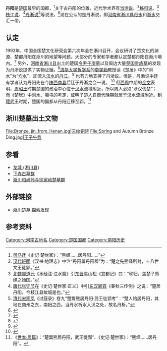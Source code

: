 {{Otheruses|丹阳|other=同名或類似名的其它條目描述}}
'''丹阳'''是[[楚国|楚国]]最早的国都，<ref>[[司马迁|司马迁]]《史记·楚世家》：“熊绎……居丹阳……”</ref>关于古丹阳的位置，近代学术界有[[当涂县|当涂说]]、<ref>[[汉代|汉代]][[班固|班固]]《汉书·地理志》中注“丹阳属丹阳郡”为：“楚之先熊绎所封，十八世文王徙郢。”</ref>[[秭归县|秭归说]]、<ref>[[北魏|北魏]][[郦道元|郦道元]]《水经注·江水篇》引[[东晋|东晋]]袁山松《宜都记》曰：“秭归，盖楚子熊绎之始国。”</ref>[[枝江市|枝江说]]、<ref>[[唐代|唐代]][[张守节|张守节]]在《史记·楚世家·正义》中引[[东汉|东汉]][[颖容|颖容]]《春秋三传例》之说：“楚居丹阳，今枝江县故城是也。”</ref>[[淅川县|丹淅说]]<ref>[[清代|清代]][[宋翔凤|宋翔凤]]《过庭录》卷九“楚鬻熊居丹阳·武王徙郢考”：“楚人始居丹阳，其地在商州之东，南阳之西，当丹水析水入汉之处，故名丹析。”</ref>等说法，<ref>{{cite book
  | author = 罗运环
  | title = 《楚国八百年》
  | publisher = 武汉大学出版社
  | year = 1992
  | isbn = 730701386X
  | pages=第77-79頁}}
</ref>现在公认的是丹淅说，即[[河南省|河南省]][[淅川县|淅川县]][[丹江|丹水]]和[[淅水|淅水]]交汇一带。

==认定==
1992年，中国全国楚文化研究会第六次年会在淅川召开，会议研讨了楚文化的渊源、楚都丹阳在淅川的地望等问题，大部分的专家和学者都认定楚都丹阳在淅川境内。<ref>{{cite book
  | author = 吴云贵
  | title = 《淅川县简志 1986-1992》
  | publisher = 河南人民出版社
  | year = 1994
  | isbn = 7-215-03202-7
  | pages=第7頁
}}
</ref>
另外，[[河南省|河南省]][[淅川县|淅川县]]出土的楚国[[令尹|令尹]][[子庚|子庚]][[淅川下寺春秋楚墓群|墓]]以及周边大量[[淅川和尚岭与徐家岭楚墓群|楚国贵族墓]]的发现为丹淅说提供了实物证据。<ref>{{cite web|url=http://www.chinanews.com/cul/2011/03-09/2893835.shtml|title=淅川楚墓群或是司马迁所说楚国最初封地丹阳|publisher=中国新闻网|date=2011年3月9日|language=zh-hans|accessdate=2011年8月6日|archive-date=2020年11月4日|archive-url=https://web.archive.org/web/20201104085733/http://www.chinanews.com/cul/2011/03-09/2893835.shtml|dead-url=no}}</ref>[[清华大学哲学系|清华大学哲学系]]的[[李学勤|李学勤]]教授读《楚居》中的“汌水”为“[[均水|均水]]”，即流入[[汉水|汉水]]的[[丹江|丹江]]，<ref>{{cite journal en
 
 | author =李学勤
 | title = 论清华简《楚居》中的古史传说
 | journal =《中国史研究》
 | volume =
 | issue = 01期 
 | pages =第54页
 | publisher = 
 | location = 
 | issn =1002-7963
 |date=2011年3月}}</ref>
也有力地支持了丹淅说。但是，丹淅说中还有学者认为丹阳先在今[[陕西|陕西]][[商县|商县]]后迁于丹淅之会一说。
<ref>{{cite journal en
 
 | author =石泉、徐德宽
 | title = 楚都丹阳地望新探
 | journal =《江汉论坛》
 | issue = 3期
 | pages =
 | publisher = 
 | location = 
 | issn =1003-854X
 |date=1982年3月}}</ref>
但[[西周|西周]]中期的[[金文|金文]]表明，[[周昭王|周昭王]]时期楚国的政治中心位于[[汉水|汉水]]流域附近，所以周人必须“涉汉伐楚”； 而《楚居》中汌水、夷屯的考定，证明了楚人自商代晚期就居于汉水流域附近。到[[楚武王|楚武王]]时期，楚国的国都从丹阳迁移至郢。<ref>《[[世本|世本·居篇]]》：“楚鬻熊居丹阳，武王徙郢”、《史记·楚世家》：“熊绎……居丹阳”。</ref>

==淅川楚墓出土文物==
<gallery>
File:Bronze_jin_from_Henan.jpg|[[云纹铜禁|云纹铜禁]]
File:Spring and Autumn Bronze Ding.jpg|[[王子午|王子午鼎]]
</gallery>

==参看==
*[[龙城_(淅川县)|龙城 (淅川县)]]
*[[下寺古墓群|下寺古墓群]]
*[[淅川和尚岭与徐家岭楚墓群|淅川和尚岭与徐家岭楚墓群]]

==外部链接==
*[http://kejiao.cntv.cn/history/tansuofaxian/classpage/video/20110125/101516.shtml 淅川楚墓 探索发现]{{Wayback|url=http://kejiao.cntv.cn/history/tansuofaxian/classpage/video/20110125/101516.shtml |date=20201104085703 }}

==参考资料==
{{reflist}}

[[Category:河南古地名|Category:河南古地名]]
[[Category:楚国国都|Category:楚国国都]]
[[Category:南阳历史|Category:南阳历史]]